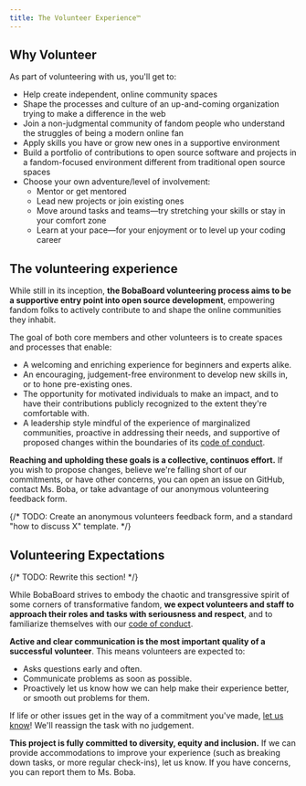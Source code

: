 ```yaml
---
title: The Volunteer Experience™
---
```



## Why Volunteer

As part of volunteering with us, you'll get to:

- Help create independent, online community spaces
- Shape the processes and culture of an up-and-coming organization trying to
  make a difference in the web
- Join a non-judgmental community of fandom people who understand the struggles
  of being a modern online fan
- Apply skills you have or grow new ones in a supportive environment
- Build a portfolio of contributions to open source software and projects in a
  fandom-focused environment different from traditional open source spaces
- Choose your own adventure/level of involvement:
  - Mentor or get mentored
  - Lead new projects or join existing ones
  - Move around tasks and teams—try stretching your skills or stay in your
    comfort zone
  - Learn at your pace—for your enjoyment or to level up your coding career

## The volunteering experience

While still in its inception, **the BobaBoard volunteering process aims to be a
supportive entry point into open source development**, empowering fandom folks
to actively contribute to and shape the online communities they inhabit.

The goal of both core members and other volunteers is to create spaces and
processes that enable:

- A welcoming and enriching experience for beginners and experts alike.
- An encouraging, judgement-free environment to develop new skills in, or to
  hone pre-existing ones.
- The opportunity for motivated individuals to make an impact, and to have their
  contributions publicly recognized to the extent they're comfortable with.
- A leadership style mindful of the experience of marginalized communities,
  proactive in addressing their needs, and supportive of proposed changes within
  the boundaries of its
  [code of conduct](/docs/volunteering/experience/code-of-conduct).

**Reaching and upholding these goals is a collective, continuos effort.** If you
wish to propose changes, believe we're falling short of our commitments, or have
other concerns, you can open an issue on GitHub, contact Ms. Boba, or take
advantage of our anonymous volunteering feedback form.

{/* TODO: Create an anonymous volunteers feedback form, and a standard "how to discuss X" template. */}

## Volunteering Expectations

{/* TODO: Rewrite this section! */}

While BobaBoard strives to embody the chaotic and transgressive spirit of some
corners of transformative fandom, **we expect volunteers and staff to approach
their roles and tasks with seriousness and respect**, and to familiarize
themselves with our
[code of conduct](/docs/volunteering/experience/code-of-conduct).

**Active and clear communication is the most important quality of a successful
volunteer**. This means volunteers are expected to:

- Asks questions early and often.
- Communicate problems as soon as possible.
- Proactively let us know how we can help make their experience better, or
  smooth out problems for them.

<Aside type="tip">

If life or other issues get in the way of a commitment you've made, <ins>let us
know</ins>! We'll reassign the task with no judgement.

</Aside>

**This project is fully committed to diversity, equity and inclusion.** If we
can provide accommodations to improve your experience (such as breaking down
tasks, or more regular check-ins), let us know. If you have concerns, you can
report them to Ms. Boba.
